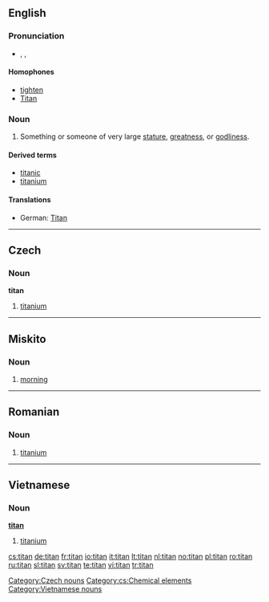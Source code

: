 {{see|Titan}}
==English==

===Pronunciation===
*{{enPR|tīʹtən}}, {{IPA|/ˈtaɪtən/}}, {{SAMPA|/"taIt@n/}}

====Homophones====
*[[tighten]]
*[[Titan]]

===Noun===
{{en-noun}}

# Something or someone of very large [[stature]], [[greatness]], or [[godliness]].

====Derived terms====
*[[titanic]]
*[[titanium]]

====Translations====
{{trans-top|something or someone large in stature, greatness or godliness}}
*German: [[Titan]] {{m}}
{{trans-mid}}
{{trans-bottom}}

----
==Czech==

===Noun===
'''titan''' {{m}}

# [[titanium]]

[[Category:Czech nouns]]
[[Category:cs:Chemical elements]]
----

==Miskito==

===Noun===
{{infl|miq|noun}}

# [[morning]]

----

==Romanian==
===Noun===
{{infl|ro|noun}}
# [[titanium]]

----
==Vietnamese==
===Noun===
'''[[titan]]'''
#[[titanium]]

[[Category:Vietnamese nouns]]

{{vi-attention}}

[[cs:titan]]
[[de:titan]]
[[fr:titan]]
[[io:titan]]
[[it:titan]]
[[lt:titan]]
[[nl:titan]]
[[no:titan]]
[[pl:titan]]
[[ro:titan]]
[[ru:titan]]
[[sl:titan]]
[[sv:titan]]
[[te:titan]]
[[vi:titan]]
[[tr:titan]]